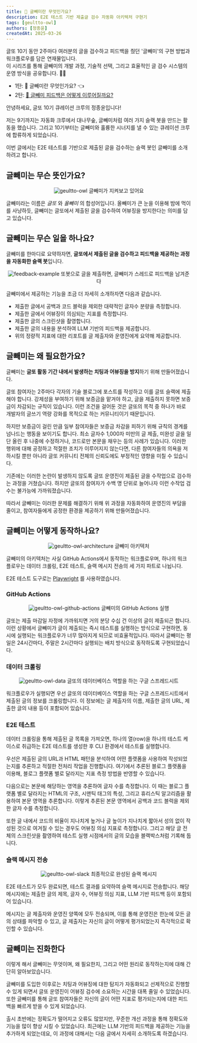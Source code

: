```yaml
---
title: 🦉 글빼미란 무엇인가요?
description: E2E 테스트 기반 제출글 검수 자동화 아키텍처 구현기
tags: [geultto-owl]
authors: [정종윤]
createdAt: 2025-03-26
---
```


<Callout type="info">

글또 10기 동안 2주마다 여러분의 글을 검수하고 피드백을 줬던 '글빼미'의 구현 방법과 워크플로우를 담은 연재물입니다. <br/>
이 시리즈를 통해 글빼미의 개발 과정, 기술적 선택, 그리고 효율적인 글 검수 시스템의 운영 방식을 공유합니다. 📝✨

- 1탄: 🦉 글빼미란 무엇인가요? 👈
- 2탄: [🦉 글빼미 피드백은 어떻게 이루어질까요?](https://geultto.github.io/blog/geultto-owl/feedback/)

</Callout>

안녕하세요, 글또 10기 큐레이션 크루의 정종윤입니다!

저는 9기까지는 자동화 크루에서 대나무숲, 글빼미처럼 여러 가지 슬랙 봇을 만드는 활동을 했습니다. 그리고 10기부터는 글빼미와 훌륭한 시너지를 낼 수 있는 큐레이션 크루에 합류하게 되었습니다.

이번 글에서는 E2E 테스트를 기반으로 제출된 글을 검수하는 슬랙 봇인 글빼미를 소개하려고 합니다.

## 글빼미는 무슨 뜻인가요?

<center>
  <img src="/blog/geultto-owl/geultto-owl.png" alt="geultto-owl" />
  <span style={{ color: "gray", fontSize: "15px" }}>
    글빼미가 지켜보고 있어요
  </span>
</center>

글빼미라는 이름은 _글또_ 와 _올빼미_ 의 합성어입니다. 올빼미가 큰 눈을 이용해 밤에 먹이를 사냥하듯, 글빼미는 글또에서 제출된 글을 검수하여 어뷰징을 방지한다는 의미를 담고 있습니다.

## 글빼미는 무슨 일을 하나요?

글빼미를 한마디로 요약하자면, **글또에서 제출된 글을 검수하고 피드백을 제공하는 과정을 자동화한 슬랙 봇**입니다.

<center>
  <img src="/blog/geultto-owl/feedback-example.png" alt="feedback-example" />
  <span style={{ color: "gray", fontSize: "15px" }}>
    또봇으로 글을 제출하면, 글빼미가 스레드로 피드백을 남겨준다
  </span>
</center>

글빼미에서 제공하는 기능을 조금 더 자세히 소개하자면 다음과 같습니다.

- 제출한 글에서 공백과 코드 블럭을 제외한 대략적인 글자수 분량을 측정합니다.
- 제출한 글에서 어뷰징이 의심되는 지표를 측정합니다.
- 제출한 글의 스크린샷을 촬영합니다.
- 제출한 글의 내용을 분석하여 LLM 기반의 피드백을 제공합니다.
- 위의 정량적 지표에 대한 리포트를 글 제출자와 운영진에게 요약해 제공합니다.

## 글빼미는 왜 필요한가요?

글빼미는 **글또 활동 기간 내에서 발생하는 치팅과 어뷰징을 방지**하기 위해 만들어졌습니다.

글또 참여자는 2주마다 각자의 기술 블로그에 포스트를 작성하고 이를 글또 슬랙에 제출해야 합니다. 강제성을 부여하기 위해 보증금을 맡겨야 하고, 글을 제출하지 못하면 보증금이 차감되는 규칙이 있습니다. 이런 조건을 걸어둔 것은 글또의 목적 중 하나가 바로 개발자의 글쓰기 역량 강화를 목적으로 하는 커뮤니티이기 때문입니다.

하지만 보증금이 걸린 만큼 일부 참여자들은 보증금 차감을 피하기 위해 규칙의 경계를 넘나드는 행동을 보이기도 합니다. 최소 글자수 1,000자 미만의 글 제출, 미완성 글을 일단 올린 후 나중에 수정하거나, 코드로만 본문을 채우는 등의 사례가 있습니다. 이러한 행위에 대해 공정하고 적절한 조치가 이루어지지 않는다면, 다른 참여자들의 의욕을 저하시킬 뿐만 아니라 글또 커뮤니티 전체의 신뢰도에도 부정적인 영향을 미칠 수 있습니다.

기존에는 이러한 논란이 발생하지 않도록 글또 운영진이 제출된 글을 수작업으로 검수하는 과정을 거쳤습니다. 하지만 글또의 참여자가 수백 명 단위로 늘어나자 이런 수작업 검수는 불가능에 가까워졌습니다.

따라서 글빼미는 이러한 문제를 해결하기 위해 위 과정을 자동화하여 운영진의 부담을 줄이고, 참여자들에게 공정한 환경을 제공하기 위해 만들어졌습니다.

## 글빼미는 어떻게 동작하나요?

<center>
  <img
    src="/blog/geultto-owl/geultto-owl-architecture.png"
    alt="geultto-owl-architecture"
  />
  <span style={{ color: "gray", fontSize: "15px" }}>글빼미 아키텍처</span>
</center>

글빼미의 아키텍처는 사실 GitHub Actions에서 동작하는 워크플로우며, 하나의 워크플로우는 데이터 크롤링, E2E 테스트, 슬랙 메시지 전송의 세 가지 파트로 나뉩니다.

E2E 테스트 도구로는 [Playwright](https://playwright.dev/) 를 사용하였습니다.

### GitHub Actions

<center>
  <img
    src="/blog/geultto-owl/geultto-owl-github-actions.png"
    alt="geultto-owl-github-actions"
  />
  <span style={{ color: "gray", fontSize: "15px" }}>
    글빼미의 GitHub Actions 실행
  </span>
</center>

글또는 제출 마감일 자정에 가까워지면 거의 분당 수십 건 이상의 글이 제출되곤 합니다. 이런 상황에서 글빼미가 글이 제출되는 즉시 테스트를 실행하는 방식으로 구현하면, 동시에 실행되는 워크플로우가 너무 많아지게 되므로 비효율적입니다. 따라서 글빼미는 평일은 24시간마다, 주말은 2시간마다 실행되는 배치 방식으로 동작하도록 구현되었습니다.

### 데이터 크롤링

<center>
  <img src="/blog/geultto-owl/geultto-owl-data.png" alt="geultto-owl-data" />
  <span style={{ color: "gray", fontSize: "15px" }}>
    글또의 데이터베이스 역할을 하는 구글 스프레드시트
  </span>
</center>

워크플로우가 실행되면 우선 글또의 데이터베이스 역할을 하는 구글 스프레드시트에서 제출된 글의 정보를 크롤링합니다. 이 정보에는 글 제출자의 이름, 제출한 글의 URL, 제출한 글의 내용 등이 포함되어 있습니다.

### E2E 테스트

데이터 크롤링을 통해 제출된 글 목록을 가져오면, 하나의 열(row)을 하나의 테스트 케이스로 취급하는 E2E 테스트를 생성한 후 CLI 환경에서 테스트를 실행합니다.

우선은 제출된 글의 URL과 HTML 패턴을 분석하여 어떤 플랫폼을 사용하여 작성되었는지를 추론하고 적절한 전처리 작업을 진행합니다. 여기에서 추론된 블로그 플랫폼을 이용해, 블로그 플랫폼 별로 달라지는 지표 측정 방법을 반영할 수 있습니다.

다음으로는 본문에 해당하는 영역을 추론하여 글자 수를 측정합니다. 이 때는 블로그 플랫폼 별로 달라지는 HTML의 구조, 시맨틱 태그의 특성, 그리고 휴리스틱 알고리즘을 활용하여 본문 영역을 추론합니다. 이렇게 추론된 본문 영역에서 공백과 코드 블럭을 제외한 글자 수를 측정합니다.

또한 글 내에서 코드의 비율이 지나치게 높거나 글 높이가 지나치게 짧아서 성의 없이 작성된 것으로 여겨질 수 있는 경우도 어뷰징 의심 지표로 측정합니다. 그리고 해당 글 전체의 스크린샷을 촬영하여 테스트 실행 시점에서의 글의 모습을 블랙박스처럼 기록해 둡니다.

### 슬랙 메시지 전송

<center>
  <img src="/blog/geultto-owl/geultto-owl-slack.png" alt="geultto-owl-slack" />
  <span style={{ color: "gray", fontSize: "15px" }}>
    최종적으로 완성된 슬랙 메시지
  </span>
</center>

E2E 테스트가 모두 완료되면, 테스트 결과를 요약하여 슬랙 메시지로 전송합니다. 해당 메시지에는 제출한 글의 제목, 글자 수, 어뷰징 의심 지표, LLM 기반 피드백 등이 포함되어 있습니다.

메시지는 글 제출자와 운영진 양쪽에 모두 전송되며, 이를 통해 운영진은 한눈에 모든 글의 상태를 파악할 수 있고, 글 제출자는 자신의 글이 어떻게 평가되었는지 즉각적으로 확인할 수 있습니다.

## 글빼미는 진화한다

이렇게 해서 글빼미는 무엇이며, 왜 필요한지, 그리고 어떤 원리로 동작하는지에 대해 간단히 알아보았습니다.

글빼미를 도입한 이후로는 치팅과 어뷰징에 대한 탐지가 자동화되고 선제적으로 진행할 수 있게 되면서 글또 운영진이 어뷰징 검수에 소요하는 시간을 대폭 줄일 수 있었습니다. 또한 글빼미를 통해 글또 참여자들은 자신의 글이 어떤 지표로 평가되는지에 대한 피드백을 빠르게 받을 수 있게 되었습니다.

출시 초반에는 정확도가 떨어지고 오류도 많았지만, 꾸준한 개선 과정을 통해 정확도와 기능을 많이 향상 시킬 수 있었습니다. 최근에는 LLM 기반의 피드백을 제공하는 기능을 추가하게 되었는데요, 이 과정에 대해서는 다음 글에서 자세히 소개하도록 하겠습니다.
